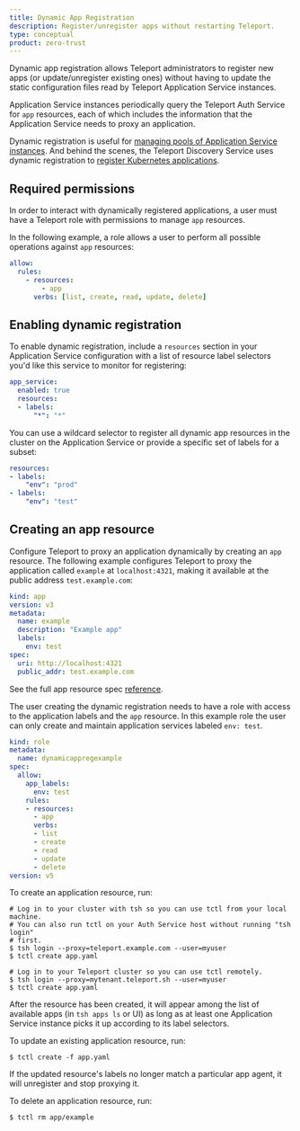 ```yaml
---
title: Dynamic App Registration
description: Register/unregister apps without restarting Teleport.
type: conceptual
product: zero-trust
---
```


Dynamic app registration allows Teleport administrators to register new apps (or
update/unregister existing ones) without having to update the static
configuration files read by Teleport Application Service instances. 

Application Service instances periodically query the Teleport Auth Service for
`app` resources, each of which includes the information that the Application
Service needs to proxy an application. 

Dynamic registration is useful for [managing pools of Application Service
instances](../../../zero-trust-access/infrastructure-as-code/terraform-starter/enroll-resources.mdx). And behind the scenes, the
Teleport Discovery Service uses dynamic registration to [register Kubernetes
applications](../../auto-discovery/kubernetes-applications/kubernetes-applications.mdx).

## Required permissions

In order to interact with dynamically registered applications, a user must have
a Teleport role with permissions to manage `app` resources. 

In the following example, a role allows a user to perform all possible
operations against `app` resources:

```yaml
allow:
  rules:
    - resources:
        - app
      verbs: [list, create, read, update, delete]
```

## Enabling dynamic registration

To enable dynamic registration, include a `resources` section in your Application
Service configuration with a list of resource label selectors you'd like this
service to monitor for registering:

```yaml
app_service:
  enabled: true
  resources:
  - labels:
      "*": "*"
```

You can use a wildcard selector to register all dynamic app resources in the cluster
on the Application Service or provide a specific set of labels for a subset:

```yaml
resources:
- labels:
    "env": "prod"
- labels:
    "env": "test"
```

## Creating an app resource

Configure Teleport to proxy an application dynamically by creating an `app`
resource. The following example configures Teleport to proxy the application
called `example` at `localhost:4321`, making it available at the public address
`test.example.com`:

```yaml
kind: app
version: v3
metadata:
  name: example
  description: "Example app"
  labels:
    env: test
spec:
  uri: http://localhost:4321
  public_addr: test.example.com
```

See the full app resource spec [reference](../../../reference/agent-services/application-access.mdx).

The user creating the dynamic registration needs to have a role with access to the 
application labels and the `app` resource.  In this example role the user can only
create and maintain application services labeled `env: test`.

```yaml
kind: role
metadata:
  name: dynamicappregexample
spec:
  allow:
    app_labels:      
      env: test
    rules:
    - resources:
      - app
      verbs:
      - list
      - create
      - read
      - update
      - delete
version: v5
```

To create an application resource, run:

<Tabs>
<TabItem scope={["oss", "enterprise"]} label="Self-Hosted">

```code
# Log in to your cluster with tsh so you can use tctl from your local machine.
# You can also run tctl on your Auth Service host without running "tsh login"
# first.
$ tsh login --proxy=teleport.example.com --user=myuser
$ tctl create app.yaml
```

</TabItem>
<TabItem scope={["cloud"]} label="Teleport Enterprise Cloud">

```code
# Log in to your Teleport cluster so you can use tctl remotely.
$ tsh login --proxy=mytenant.teleport.sh --user=myuser
$ tctl create app.yaml
```

</TabItem>

</Tabs>

After the resource has been created, it will appear among the list of available
apps (in `tsh apps ls` or UI) as long as at least one Application Service
instance picks it up according to its label selectors.

To update an existing application resource, run:

```code
$ tctl create -f app.yaml
```

If the updated resource's labels no longer match a particular app agent, it
will unregister and stop proxying it.

To delete an application resource, run:

```code
$ tctl rm app/example
```
